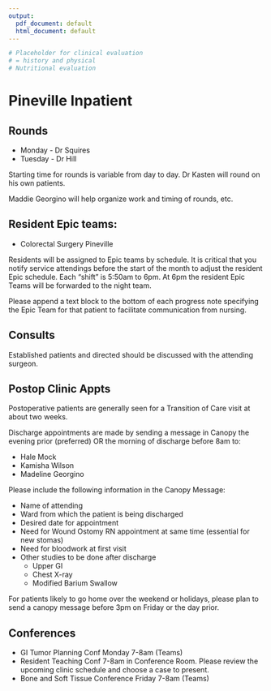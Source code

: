 ```yaml
---
output:
  pdf_document: default
  html_document: default
---
```

```r
# Placeholder for clinical evaluation
# = history and physical
# Nutritional evaluation
```
# Pineville Inpatient


## Rounds

- Monday - Dr Squires
- Tuesday - Dr Hill

Starting time for rounds is variable from day to day.  Dr Kasten will round on his own patients.

Maddie Georgino will help organize work and timing of rounds, etc.

## Resident Epic teams:

- Colorectal Surgery Pineville

Residents will be assigned to Epic teams by schedule. It is critical that you notify service attendings before the start of the month to adjust the resident Epic schedule. Each “shift” is 5:50am to 6pm. At 6pm the resident Epic Teams will be forwarded to the night team.

Please append a text block to the bottom of each progress note specifying the Epic Team for that patient to facilitate communication from nursing.



## Consults

Established patients and directed should be discussed with the attending surgeon.


## Postop Clinic Appts

Postoperative patients are generally seen for a Transition of Care visit at about two weeks.

Discharge appointments are made by sending a message in Canopy the evening prior (preferred) OR the morning of discharge before 8am to:

- Hale Mock
- Kamisha Wilson
- Madeline Georgino

Please include the following information in the Canopy Message:

- Name of attending
- Ward from which the patient is being discharged
- Desired date for appointment
- Need for Wound Ostomy RN appointment at same time (essential for new stomas)
- Need for bloodwork at first visit
- Other studies to be done after discharge
  - Upper GI
  - Chest X-ray
  - Modified Barium Swallow


For patients likely to go home over the weekend or holidays, please plan to send a canopy message before 3pm on Friday or the day prior.


## Conferences

- GI Tumor Planning Conf Monday 7-8am (Teams)
- Resident Teaching Conf 7-8am in Conference Room. Please review the upcoming clinic schedule and choose a case to present.
- Bone and Soft Tissue Conference Friday 7-8am (Teams)
